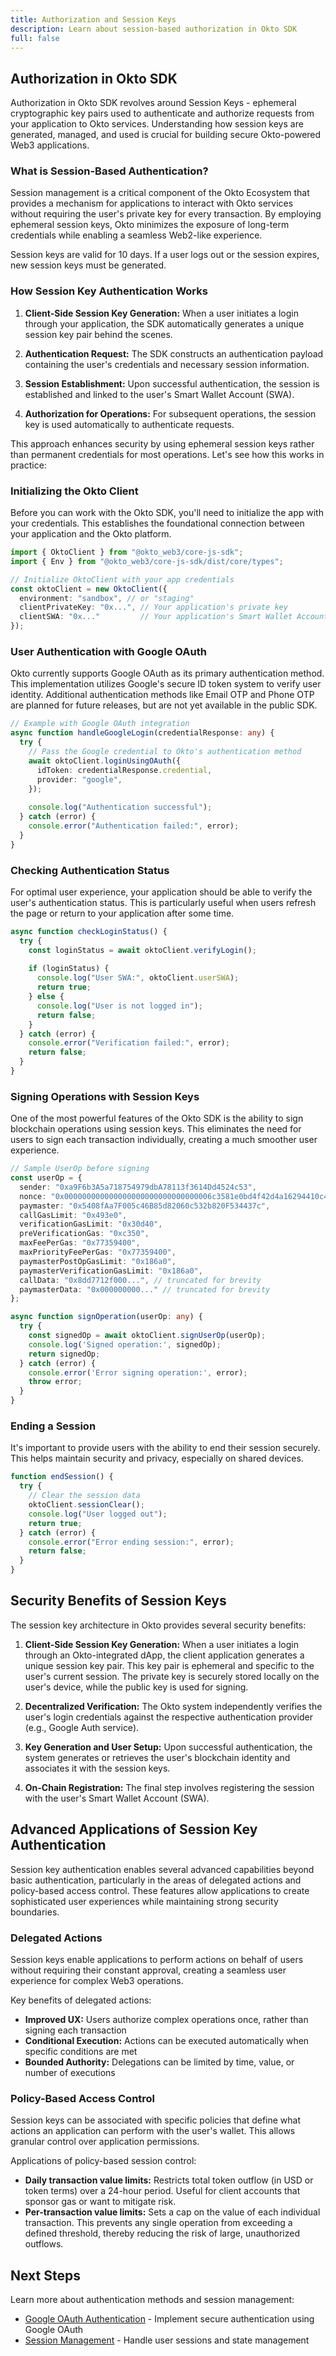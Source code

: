 ```yaml
---
title: Authorization and Session Keys
description: Learn about session-based authorization in Okto SDK
full: false
---
```


## Authorization in Okto SDK

Authorization in Okto SDK revolves around Session Keys - ephemeral cryptographic key pairs used to authenticate and authorize requests from your application to Okto services. Understanding how session keys are generated, managed, and used is crucial for building secure Okto-powered Web3 applications.

### What is Session-Based Authentication?

Session management is a critical component of the Okto Ecosystem that provides a mechanism for applications to interact with Okto services without requiring the user's private key for every transaction. By employing ephemeral session keys, Okto minimizes the exposure of long-term credentials while enabling a seamless Web2-like experience.

<Callout title="Note">
  Session keys are valid for 10 days. If a user logs out or the session expires, new session keys must be generated.
</Callout>

### How Session Key Authentication Works

1. **Client-Side Session Key Generation:** When a user initiates a login through your application, the SDK automatically generates a unique session key pair behind the scenes.

2. **Authentication Request:** The SDK constructs an authentication payload containing the user's credentials and necessary session information.

3. **Session Establishment:** Upon successful authentication, the session is established and linked to the user's Smart Wallet Account (SWA).

4. **Authorization for Operations:** For subsequent operations, the session key is used automatically to authenticate requests.

This approach enhances security by using ephemeral session keys rather than permanent credentials for most operations. Let's see how this works in practice:

### Initializing the Okto Client

Before you can work with the Okto SDK, you'll need to initialize the app with your credentials. This establishes the foundational connection between your application and the Okto platform.

```typescript
import { OktoClient } from "@okto_web3/core-js-sdk";
import { Env } from "@okto_web3/core-js-sdk/dist/core/types";

// Initialize OktoClient with your app credentials
const oktoClient = new OktoClient({
  environment: "sandbox", // or "staging"
  clientPrivateKey: "0x...", // Your application's private key
  clientSWA: "0x..."         // Your application's Smart Wallet Account
});
```

### User Authentication with Google OAuth

Okto currently supports Google OAuth as its primary authentication method. This implementation utilizes Google's secure ID token system to verify user identity. Additional authentication methods like Email OTP and Phone OTP are planned for future releases, but are not yet available in the public SDK.

```typescript
// Example with Google OAuth integration
async function handleGoogleLogin(credentialResponse: any) {
  try {
    // Pass the Google credential to Okto's authentication method
    await oktoClient.loginUsingOAuth({
      idToken: credentialResponse.credential,
      provider: "google",
    });
    
    console.log("Authentication successful");
  } catch (error) {
    console.error("Authentication failed:", error);
  }
}
```

### Checking Authentication Status

For optimal user experience, your application should be able to verify the user's authentication status. This is particularly useful when users refresh the page or return to your application after some time.

```typescript
async function checkLoginStatus() {
  try {
    const loginStatus = await oktoClient.verifyLogin();
    
    if (loginStatus) {
      console.log("User SWA:", oktoClient.userSWA);
      return true;
    } else {
      console.log("User is not logged in");
      return false;
    }
  } catch (error) {
    console.error("Verification failed:", error);
    return false;
  }
}
```

### Signing Operations with Session Keys

One of the most powerful features of the Okto SDK is the ability to sign blockchain operations using session keys. This eliminates the need for users to sign each transaction individually, creating a much smoother user experience.

```typescript
// Sample UserOp before signing
const userOp = {
  sender: "0xa9F6b3A5a718754979dbA78113f3614Dd4524c53",
  nonce: "0x000000000000000000000000000000006c3581e0bd4f42d4a16294410c439e7a",
  paymaster: "0x5408fAa7F005c46B85d82060c532b820F534437c",
  callGasLimit: "0x493e0",
  verificationGasLimit: "0x30d40",
  preVerificationGas: "0xc350",
  maxFeePerGas: "0x77359400",
  maxPriorityFeePerGas: "0x77359400",
  paymasterPostOpGasLimit: "0x186a0",
  paymasterVerificationGasLimit: "0x186a0",
  callData: "0x8dd7712f000...", // truncated for brevity
  paymasterData: "0x000000000..." // truncated for brevity
};

async function signOperation(userOp: any) {
  try {
    const signedOp = await oktoClient.signUserOp(userOp);
    console.log('Signed operation:', signedOp);
    return signedOp;
  } catch (error) {
    console.error('Error signing operation:', error);
    throw error;
  }
}
```

### Ending a Session

It's important to provide users with the ability to end their session securely. This helps maintain security and privacy, especially on shared devices.

```typescript
function endSession() {
  try {
    // Clear the session data
    oktoClient.sessionClear();
    console.log("User logged out");
    return true;
  } catch (error) {
    console.error("Error ending session:", error);
    return false;
  }
}
```

## Security Benefits of Session Keys

The session key architecture in Okto provides several security benefits:

1. **Client-Side Session Key Generation:** When a user initiates a login through an Okto-integrated dApp, the client application generates a unique session key pair. This key pair is ephemeral and specific to the user's current session. The private key is securely stored locally on the user's device, while the public key is used for signing.

2. **Decentralized Verification:** The Okto system independently verifies the user's login credentials against the respective authentication provider (e.g., Google Auth service).

3. **Key Generation and User Setup:** Upon successful authentication, the system generates or retrieves the user's blockchain identity and associates it with the session keys.

4. **On-Chain Registration:** The final step involves registering the session with the user's Smart Wallet Account (SWA).

## Advanced Applications of Session Key Authentication

Session key authentication enables several advanced capabilities beyond basic authentication, particularly in the areas of delegated actions and policy-based access control. These features allow applications to create sophisticated user experiences while maintaining strong security boundaries.

### Delegated Actions

Session keys enable applications to perform actions on behalf of users without requiring their constant approval, creating a seamless user experience for complex Web3 operations.

Key benefits of delegated actions:
- **Improved UX:** Users authorize complex operations once, rather than signing each transaction
- **Conditional Execution:** Actions can be executed automatically when specific conditions are met
- **Bounded Authority:** Delegations can be limited by time, value, or number of executions

### Policy-Based Access Control

Session keys can be associated with specific policies that define what actions an application can perform with the user's wallet. This allows granular control over application permissions.

Applications of policy-based session control:
- **Daily transaction value limits:** Restricts total token outflow (in USD or token terms) over a 24-hour period. Useful for client accounts that sponsor gas or want to mitigate risk.
- **Per-transaction value limits:** Sets a cap on the value of each individual transaction. This prevents any single operation from exceeding a defined threshold, thereby reducing the risk of large, unauthorized outflows.

## Next Steps

Learn more about authentication methods and session management:

- [Google OAuth Authentication](./google-oauth/google-console-setup) - Implement secure authentication using Google OAuth
- [Session Management](./session-management/loginUsingOAuth) - Handle user sessions and state management 